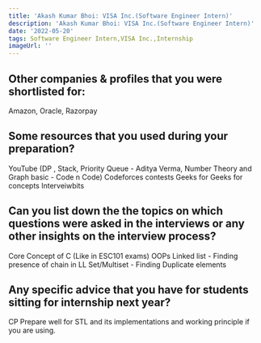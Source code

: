 ```yaml
---
title: 'Akash Kumar Bhoi: VISA Inc.(Software Engineer Intern)'
description: 'Akash Kumar Bhoi: VISA Inc.(Software Engineer Intern)'
date: '2022-05-20'
tags: Software Engineer Intern,VISA Inc.,Internship
imageUrl: ''
---
```


## Other companies & profiles that you were shortlisted for:
Amazon, Oracle, Razorpay

## Some resources that you used during your preparation?
YouTube (DP , Stack, Priority Queue - Aditya Verma, Number Theory and Graph basic - Code n Code)
Codeforces contests
Geeks for Geeks for concepts
Interveiwbits

## Can you list down the the topics on which questions were asked in the interviews or any other insights on the interview process?
Core Concept of C (Like in ESC101 exams)
OOPs
Linked list - Finding presence of chain in LL
Set/Multiset - Finding Duplicate elements

## Any specific advice that you have for students sitting for internship next year?
CP
Prepare well for STL and its implementations and working principle if you are using.

